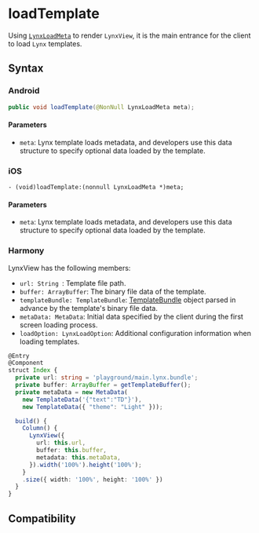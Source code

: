 # loadTemplate

Using [`LynxLoadMeta`](../lynx-load-meta.mdx) to render `LynxView`, it is the main entrance for the client to load `Lynx` templates.

## Syntax

### Android

```java
public void loadTemplate(@NonNull LynxLoadMeta meta);
```

#### Parameters

- `meta`: Lynx template loads metadata, and developers use this data structure to specify optional data loaded by the template.

### iOS

```objc
- (void)loadTemplate:(nonnull LynxLoadMeta *)meta;
```

#### Parameters

- `meta`: Lynx template loads metadata, and developers use this data structure to specify optional data loaded by the template.

### Harmony

LynxView has the following members:

- `url: String `: Template file path.
- `buffer: ArrayBuffer`: The binary file data of the template.
- `templateBundle: TemplateBundle`: [TemplateBundle](../template-bundle) object parsed in advance by the template's binary file data.
- `metaData: MetaData`: Initial data specified by the client during the first screen loading process.
- `loadOption: LynxLoadOption`: Additional configuration information when loading templates.

```typescript
@Entry
@Component
struct Index {
  private url: string = 'playground/main.lynx.bundle';
  private buffer: ArrayBuffer = getTemplateBuffer();
  private metaData = new MetaData(
    new TemplateData('{"text":"TD"}'),
    new TemplateData({ "theme": "Light" }));

  build() {
    Column() {
      LynxView({
        url: this.url,
        buffer: this.buffer,
        metadata: this.metaData,
      }).width('100%').height('100%');
    }
    .size({ width: '100%', height: '100%' })
  }
}
```

## Compatibility


<LegacyCompatTable metadata="lynx-native-api/lynx-view/load-template" />
